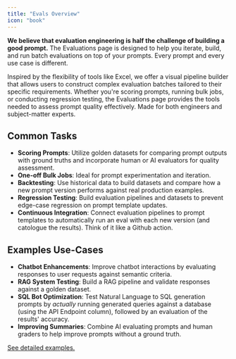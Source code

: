 ```yaml
---
title: "Evals Overview"
icon: "book"
---
```


**We believe that evaluation engineering is half the challenge of building a good prompt.** The Evaluations page is designed to help you iterate, build, and run batch evaluations on top of your prompts. Every prompt and every use case is different.

Inspired by the flexibility of tools like Excel, we offer a visual pipeline builder that allows users to construct complex evaluation batches tailored to their specific requirements. Whether you're scoring prompts, running bulk jobs, or conducting regression testing, the Evaluations page provides the tools needed to assess prompt quality effectively. Made for both engineers and subject-matter experts.

## Common Tasks

- **Scoring Prompts**: Utilize golden datasets for comparing prompt outputs with ground truths and incorporate human or AI evaluators for quality assessment.
- **One-off Bulk Jobs**: Ideal for prompt experimentation and iteration.
- **Backtesting**: Use historical data to build datasets and compare how a new prompt version performs against real production examples.
- **Regression Testing**: Build evaluation pipelines and datasets to prevent edge-case regression on prompt template updates.
- **Continuous Integration**: Connect evaluation pipelines to prompt templates to automatically run an eval with each new version (and catologue the results). Think of it like a Github action.

## Examples Use-Cases

- **Chatbot Enhancements**: Improve chatbot interactions by evaluating responses to user requests against semantic criteria.
- **RAG System Testing**: Build a RAG pipeline and validate responses against a golden dataset.
- **SQL Bot Optimization**: Test Natural Language to SQL generation prompts by _actually_ running generated queries against a database (using the API Endpoint column), followed by an evaluation of the results' accuracy.
- **Improving Summaries**: Combine AI evaluating prompts and human graders to help improve prompts without a ground truth.

[See detailed examples.](/features/evaluations/examples)
